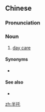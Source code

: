 ==Chinese==
{{zh-forms}}

===Pronunciation===
{{zh-pron
|m=bàntuō
|cat=n
}}

===Noun===
{{zh-noun}}

# [[day care]]

====Synonyms====
* {{zh-l|日托}}

====See also====
* {{zh-l|全托}}

[[zh:半托]]